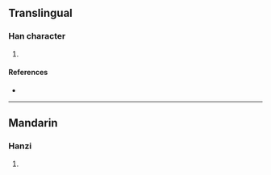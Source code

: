 {{character info/new}}
==Translingual==

===Han character===
{{Han char|rn=94|rad=犬|as=05|sn=8|four=|canj=KHOPD|ids=⿰犭㐌}}

# {{defn|Han|sort=犬05}}

====References====
* {{Han ref|kx=0708.280|dkj=20332|dj=1121.110|hdz=21340.080|uh=72CF|ud=29391}}

----

==Mandarin==

===Hanzi===
{{cmn-hanzi|pin=[[tuó]] ([[tuo2]])|wg=t'o<sup>2</sup>}}

# {{defn|lang=cmn|sort=犬05}}